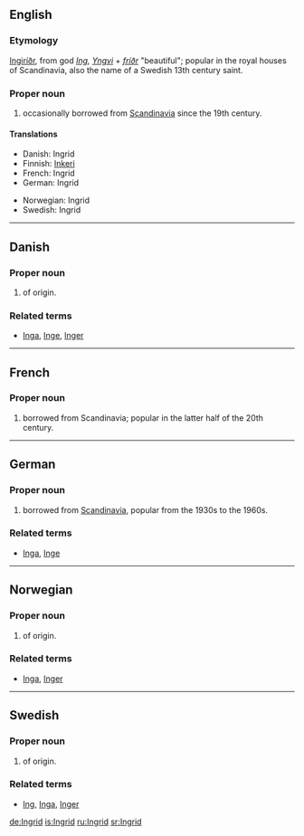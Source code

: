 == English ==

===Etymology===
{{ON.}} [[Ingiríðr]], from  god ''[[Ing]], [[Yngvi]]''  +  ''[[fríðr]]'' "beautiful"; popular in the royal houses of Scandinavia, also the name of a Swedish 13th century saint.

===Proper noun===
{{infl|en|proper noun}}

# {{given name|female}} occasionally borrowed from [[Scandinavia]] since the 19th century.

====Translations====
{{top}}
*Danish: Ingrid
*Finnish: [[Inkeri]]
*French: Ingrid
*German: Ingrid
{{mid}}
*Norwegian: Ingrid
*Swedish: Ingrid
{{bottom}}

----

==Danish==

===Proper noun===
{{infl|da|proper noun}}

# {{given name|female||da:}} of {{ON.|lang=da}} origin.

===Related terms===
*[[Inga]], [[Inge]], [[Inger]]

----

==French==

===Proper noun===
{{infl|fr|proper noun}}

# {{given name|female||fr:}} borrowed from Scandinavia; popular in the latter half of the 20th century.

----

==German==

===Proper noun===
{{infl|de|proper noun}}

# {{given name|female||de:}} borrowed from [[Scandinavia]], popular from the 1930s to the 1960s.

===Related terms===
*[[Inga]], [[Inge]]

----

==Norwegian==

===Proper noun===
{{infl|no|proper noun}}

# {{given name|female||no:}} of {{ON.|lang=no}} origin.

===Related terms===
*[[Inga]], [[Inger]]

----

==Swedish==

===Proper noun===
{{infl|sv|proper noun}}

# {{given name|female||sv:}} of {{ON.|lang=sv}} origin.

===Related terms===
*[[Ing]], [[Inga]], [[Inger]]

[[de:Ingrid]]
[[is:Ingrid]]
[[ru:Ingrid]]
[[sr:Ingrid]]